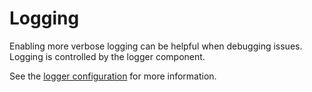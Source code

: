 
# Logging

Enabling more verbose logging can be helpful when debugging issues. Logging is controlled by the <Link href="/components-explorer/components/logger">logger</Link> component.

See the [logger configuration](/components-explorer/components/logger#configuration) for more information.

